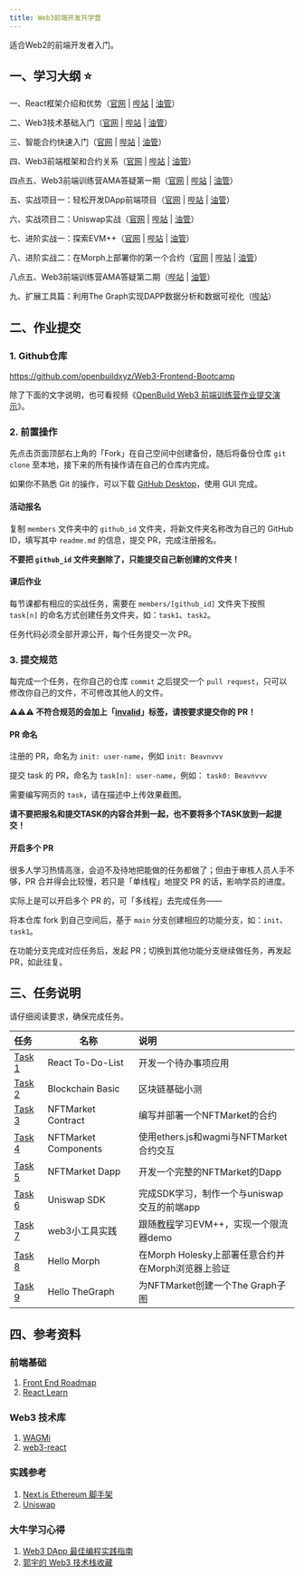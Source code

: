 ```yaml
---
title: Web3前端开发共学营
---
```


适合Web2的前端开发者入门。

## 一、学习大纲 ⭐

一、React框架介绍和优势（[官网](https://openbuild.xyz/learn/challenges/2036589711/1716360050) | [哔站](https://www.bilibili.com/video/BV1FfTXefEot) | [油管](https://www.youtube.com/watch?v=Ai0eTfBvEzw)）

二、Web3技术基础入门（[官网](https://openbuild.xyz/learn/challenges/2036589711/1716360063) | [哔站](https://www.bilibili.com/video/BV1ZPT9esE2c) | [油管](https://www.youtube.com/watch?v=z3s_iWIo0l0)）

三、智能合约快速入门（[官网](https://openbuild.xyz/learn/challenges/2036589711/1716360080) | [哔站](https://www.bilibili.com/video/BV1mS411P7Hm) | [油管](https://www.youtube.com/watch?v=QGwPKges43s)）

四、Web3前端框架和合约关系（[官网](https://openbuild.xyz/learn/challenges/2036589711/1716360093) | [哔站](https://www.bilibili.com/video/BV1pM4m1S74X) | [油管](https://www.youtube.com/watch?v=Qrf-J6QUVtE)）

四点五、Web3前端训练营AMA答疑第一期（[官网](https://openbuild.xyz/learn/challenges/2036589711/1718779928) | [哔站](https://www.bilibili.com/video/BV1cE421N7yM) | [油管](https://www.youtube.com/watch?v=OFkKhAedcpg)）

五、实战项目一：轻松开发DApp前端项目（[官网](https://openbuild.xyz/learn/challenges/2036589711/1716360106) | [哔站](https://www.bilibili.com/video/BV1nz421z7u2) | [油管](https://www.youtube.com/watch?v=gjerUfj_IsI)）

六、实战项目二：Uniswap实战（[官网](https://openbuild.xyz/learn/challenges/2036589711/1716360121) | [哔站](https://www.bilibili.com/video/BV1kZ421M7Ke) | [油管](https://www.youtube.com/watch?v=TmCSyB7vPtw)）

七、进阶实战一：探索EVM++（[官网](https://openbuild.xyz/learn/challenges/2036589711/1718782513) | [哔站](https://www.bilibili.com/video/BV16w4m1e7DF) | [油管](https://www.youtube.com/watch?v=KGsalPnWEU0)）

八、进阶实战二：在Morph上部署你的第一个合约（[官网](https://openbuild.xyz/learn/challenges/2036589711/1719368568) | [哔站](https://www.bilibili.com/video/BV1vi421e7T5) | [油管](https://www.youtube.com/watch?v=HBD2EgKD0Zg)）

八点五、Web3前端训练营AMA答疑第二期（[哔站](https://www.bilibili.com/video/BV1xf421q7or) | [油管](https://www.youtube.com/watch?v=slA_mKWZfSQ)）

九、扩展工具篇：利用The Graph实现DAPP数据分析和数据可视化（[哔站](https://www.bilibili.com/video/BV1qS421R7bW)）

## 二、作业提交

### 1. Github仓库

https://github.com/openbuildxyz/Web3-Frontend-Bootcamp

除了下面的文字说明，也可看视频《[OpenBuild Web3 前端训练营作业提交演示](https://www.bilibili.com/video/BV11gVxeuE7Y)》。

### 2. 前置操作

先点击页面顶部右上角的「Fork」在自己空间中创建备份，随后将备份仓库 `git clone` 至本地，接下来的所有操作请在自己的仓库内完成。

如果你不熟悉 Git 的操作，可以下载 [GitHub Desktop](https://desktop.github.com/)，使用 GUI 完成。

#### 活动报名

复制 `members` 文件夹中的 `github_id` 文件夹，将新文件夹名称改为自己的 GitHub ID，填写其中 `readme.md` 的信息，提交 PR，完成注册报名。

**不要把 `github_id` 文件夹删除了，只能提交自己新创建的文件夹！**

#### 课后作业

每节课都有相应的实战任务，需要在 `members/[github_id]` 文件夹下按照 `task[n]` 的命名方式创建任务文件夹，如：`task1`、`task2`。

任务代码必须全部开源公开，每个任务提交一次 PR。

### 3. 提交规范

每完成一个任务，在你自己的仓库 `commit` 之后提交一个 `pull request`，只可以修改你自己的文件，不可修改其他人的文件。

**⚠️⚠️⚠️ 不符合规范的会加上「[invalid](https://github.com/openbuildxyz/Web3-Frontend-Bootcamp/pulls?q=is%3Aopen+is%3Apr+label%3Ainvalid)」标签，请按要求提交你的 PR！**

#### PR 命名

注册的 PR，命名为 `init: user-name`，例如 `init: Beavnvvv`

提交 task 的 PR，命名为 `task[n]: user-name`，例如： `task0: Beavnvvv`

需要编写网页的 `task`，请在描述中上传效果截图。

**请不要把报名和提交TASK的内容合并到一起，也不要将多个TASK放到一起提交！**

#### 开启多个 PR

很多人学习热情高涨，会迫不及待地把能做的任务都做了；但由于审核人员人手不够，PR 合并得会比较慢，若只是「单线程」地提交 PR 的话，影响学员的进度。

实际上是可以开启多个 PR 的，可「多线程」去完成任务——

将本仓库 fork 到自己空间后，基于 `main` 分支创建相应的功能分支，如：`init`、`task1`。

在功能分支完成对应任务后，发起 PR；切换到其他功能分支继续做任务，再发起 PR，如此往复。

## 三、任务说明

请仔细阅读要求，确保完成任务。

| 任务                                         | 名称         | 说明                     |
|:-------------------------------------------|------------|:-----------------------|
| [Task 1](https://github.com/openbuildxyz/Web3-Frontend-Bootcamp/blob/main/task/01_React_To-Do-List.md)            | React To-Do-List | 开发一个待办事项应用            |
| [Task 2](https://github.com/openbuildxyz/Web3-Frontend-Bootcamp/blob/main/task/02_Blockchain_Basic.md)            | Blockchain Basic | 区块链基础小测 |
| [Task 3](https://github.com/openbuildxyz/Web3-Frontend-Bootcamp/blob/main/task/03_NFTMarket_Contract.md)              | NFTMarket Contract | 编写并部署一个NFTMarket的合约      |
| [Task 4](https://github.com/openbuildxyz/Web3-Frontend-Bootcamp/blob/main/task/04_NFTMarket_Component.md)             | NFTMarket Components | 使用ethers.js和wagmi与NFTMarket合约交互         |
| [Task 5](https://github.com/openbuildxyz/Web3-Frontend-Bootcamp/blob/main/task/05_NFTMarket_Dapp.md)             | NFTMarket Dapp  | 开发一个完整的NFTMarket的Dapp         |
| [Task 6](https://github.com/openbuildxyz/Web3-Frontend-Bootcamp/blob/main/task/06_Uniswap_SDK.md)          | Uniswap SDK | 完成SDK学习，制作一个与uniswap交互的前端app    |
| [Task 7](https://github.com/openbuildxyz/Web3-Frontend-Bootcamp/blob/main/task/07_EVM++_Demo.md)          | web3小工具实践 | 跟随[教程](https://fanatical-krypton-122.notion.site/OpenBuild-Frontend-Bootcamp-5e62657ab5774786b1901bfd862e8e9a?pvs=4)学习EVM++，实现一个限流器demo   |
| [Task 8](https://github.com/openbuildxyz/Web3-Frontend-Bootcamp/blob/main/task/08_Hello_Morph.md)          | Hello Morph |  在Morph Holesky上部署任意合约并在Morph浏览器上验证   |
| [Task 9](https://github.com/openbuildxyz/Web3-Frontend-Bootcamp/blob/main/task/09_Hello_TheGraph.md)          | Hello TheGraph |  为NFTMarket创建一个The Graph子图   |

## 四、参考资料

### 前端基础

1. [Front End Roadmap](https://roadmap.sh/frontend)
2. [React Learn](https://react.dev/learn)

### Web3 技术库

1. [WAGMi](https:///wagmi-xyz.vercel.app/)
2. [web3-react](https://github.com/Uniswap/web3-react)

### 实践参考

1. [Next.js Ethereum 脚手架](https://github.com/ChangoMan/nextjs-ethereum-starter)
2. [Uniswap](https://github.com/Uniswap/interface)

### 大牛学习心得

1. [Web3 DApp 最佳编程实践指南](https://guoyu.mirror.xyz/RD-xkpoxasAU7x5MIJmiCX4gll3Cs0pAd5iM258S1Ek)
2. [郭宇的 Web3 技术栈收藏](https://github.com/stars/guo-yu/lists/dapp-best-practice-stack)
